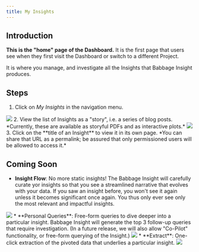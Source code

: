 ```yaml
---
title: My Insights
---
```


## Introduction

**This is the "home" page of the Dashboard.** It is the first page that users
see when they first visit the Dashboard or switch to a different Project.

It is where you manage, and investigate all the Insights that Babbage
Insight produces.

## Steps

1. Click on *My Insights* in the navigation menu.
<img src="/assets/dashboard/insight-menu.png"/>
2. View the list of Insights as a "story", i.e. a series of blog posts.
   *Currently, these are available as storyful PDFs and as interactive plots.*
<img src="/assets/dashboard/my-insights.png"/>
3. Click on the **title of an Insight** to view it in its own page. *You can share that URL as a permalink; be assured that only permissioned users will be allowed to access it.*

## Coming Soon
* **Insight Flow**: No more static insights! The Babbage Insight will carefully
  curate yor insights so that you see a streamlined narrative that evolves with
  your data. If you saw an insight before, you won't see it again unless it
  becomes significant once again. You thus only ever see only the most relevant and impactful insights.
<img src="/assets/dashboard/insight-flow.png"/>
* **Personal Queries**: Free-form queries to dive deeper into a particular insight.
  Babbage Insight will generate the top 3 follow-up queries that require investigation. (In a future release, we will also allow "Co-Pilot" functionality, or
  free-form querying of the Insight.)
<img src="/assets/dashboard/query-insight.png"/>
* **Extract**: One-click extraction of the pivoted data that underlies a particular
  insight.
<img src="/assets/dashboard/extract-insight.png"/>